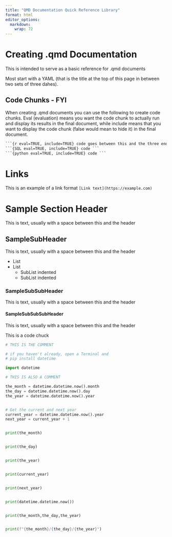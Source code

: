 ```yaml
---
title: "QMD Documentation Quick Reference Library"
format: html
editor_options:
  markdown:
    wrap: 72
---
```


# Creating .qmd Documentation

This is intended to serve as a basic reference for .qmd documents

Most start with a YAML (that is the title at the top of this page in between two sets of three dahes).

## Code Chunks - FYI
When creating .qmd documents you can use the following to create code chunks. Eval (evaluation) means you want the code chunk to actually run and display its results in the final document, 
while include means that you want to display the code chunk (false would mean to hide it) in the final document.

```markdown
```{r eval=TRUE, include=TRUE} code goes between this and the three end quotes, but each on it's own line.```
```{SQL eval=TRUE, include=TRUE} code ```
```{python eval=TRUE, include=TRUE} code ```
```

# Links
This is an example of a link format
`[Link text](https://example.com)`



# Sample Section Header

This is text, usually with a space between this and the header

## SampleSubHeader

This is text, usually with a space between this and the header

-   List
-   List
    -   SubList indented
    -   SubList indented

### SampleSubSubHeader

This is text, usually with a space between this and the header

#### SampleSubSubSubHeader

This is text, usually with a space between this and the header


This is a code chuck
```python

# THIS IS THE COMMENT

# if you haven't already, open a Terminal and 
# pip install datetime

import datetime

# THIS IS ALSO A COMMENT

the_month = datetime.datetime.now().month
the_day = datetime.datetime.now().day
the_year = datetime.datetime.now().year


# Get the current and next year
current_year = datetime.datetime.now().year
next_year = current_year + 1


print(the_month)


print(the_day)


print(the_year)


print(current_year)


print(next_year)


print(datetime.datetime.now())


print(the_month,the_day,the_year)


print(f"{the_month}/{the_day}/{the_year}")

```





